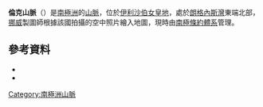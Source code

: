 {{coord|68|29|S|78|25|E|source:GNIS|display=title}}

'''倫克山脈'''（{{lang-en|Luncke Ridge}}）是[[南極洲|南極洲]]的[[山脈|山脈]]，位於[[伊利沙伯女皇地|伊利沙伯女皇地]]，處於[[朗格內斯灣|朗格內斯灣]]東端北部，[[挪威|挪威]]製圖師根據該國拍攝的空中照片繪入地圖，現時由[[南極條約體系|南極條約體系]]管理。

==參考資料==
*{{cite gnis | type = antarid | id = 9139| name = Luncke Ridge | accessdate = 2013-07-09}}
*{{usgs-gazetteer|id=9139}}

{{Antarctica-geo-stub}}
[[Category:南極洲山脈|Category:南極洲山脈]]